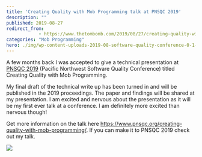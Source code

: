 ```yaml
---
title: 'Creating Quality with Mob Programming talk at PNSQC 2019'
description: ""
published: 2019-08-27
redirect_from: 
            - https://www.thetombomb.com/2019/08/27/creating-quality-with-mob-programming-talk-at-pnsqc-2019/
categories: "Mob Programming"
hero: ./img/wp-content-uploads-2019-08-software-quality-conference-0-1-12.png
---
```

<!-- wp:paragraph -->

A few months back I was accepted to give a technical presentation at [PNSQC 2019](https://www.pnsqc.org/2019-conference/) (Pacific Northwest Software Quality Conference) titled Creating Quality with Mob Programming.

<!-- /wp:paragraph -->

<!-- wp:paragraph -->

My final draft of the technical write up has been turned in and will be published in the 2019 proceedings. The paper and findings will be shared at my presentation. I am excited and nervous about the presentation as it will be my first ever talk at a conference. I am definitely more excited than nervous though!

<!-- /wp:paragraph -->

<!-- wp:paragraph -->

Get more information on the talk here <https://www.pnsqc.org/creating-quality-with-mob-programming/>. If you can make it to PNSQC 2019 check out my talk.

<!-- /wp:paragraph -->

<!-- wp:image {"align":"center","id":1927} -->

![](./img/wp-content-uploads-2019-08-software-quality-conference-0-1-12.png)

<!-- /wp:image -->
